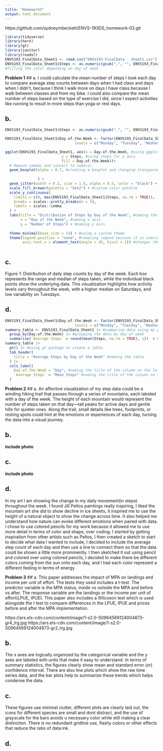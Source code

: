 ```yaml
---
title: "Homework3"
output: html_document
---
```


https://github.com/sydneymbeckett/ENVS-193DS_homework-03.git

```r
library(tidyverse)
library(here)
library(gt)
library(janitor)
library(readxl)
ENVS193_FinalData_Sheet1 <- read.csv("ENVS193-FinalData - Sheet1.csv")
ENVS193_FinalData_Sheet1$Steps <- as.numeric(gsub(",", "", ENVS193_FinalData_Sheet1$Steps)) +
#filling the color depending on day of week
```



**Problem 1**
## a.
I could calculate the mean number of steps I took each day to compare average step counts between days when I had class and days when I didn’t, because I think I walk more on days I have class because I walk between classes and from my bike. I could also compare the mean number of steps based on the type of exercise I did, since I expect activities like running to result in more steps than yoga or rest days.

## b.
```r
ENVS193_FinalData_Sheet1$Steps <- as.numeric(gsub(",", "", ENVS193_FinalData_Sheet1$Steps)) #making the step count a numeric value so they could be ordered lowest to highest

```


```r

ENVS193_FinalData_Sheet1$Day.of.the.Week <- factor(ENVS193_FinalData_Sheet1$Day.of.the.Week,
                                levels = c("Monday", "Tuesday", "Wednesday", "Thursday", "Friday", "Saturday", "Sunday")) #ordering by days of the week

ggplot(ENVS193_FinalData_Sheet1, aes(x = Day.of.the.Week, #using ggplot with my data and using day of week for x axis
                          y = Steps, #using steps for y axis
                          fill = Day.of.the.Week))+ 
  # Remove commas and convert to numeric
  geom_boxplot(alpha = 0.7, #creating a boxplot and changing transparency using alpha
               
               ) +
  geom_jitter(width = 0.2, size = 1.5, alpha = 0.5, color = "black") + #using jitter to show individual data and changing width size transparency and color of the points
  scale_fill_brewer(palette = "Set2") + #custom color palette
  scale_y_continuous(
    limits = c(0, max(ENVS193_FinalData_Sheet1$Steps, na.rm = TRUE)),
    breaks = scales::pretty_breaks(n = 5),
    labels = scales::comma
  ) +
  labs(title = "Distribution of Steps by Day of the Week", #naming the boxplot
       x = "Day of the Week", #naming x axis
       y = "Number of Steps") + #naming y axis
  
  theme_minimal(base_size = 14) + #using a custom theme
  theme(legend.position = "none", #removing legend becuase it is uneccessary
        axis.text.x = element_text(angle = 45, hjust = 1)) #changes the day of the week to be at an angle so they take up less space
  
```


## c.
Figure 1: Distribution of daily step counts by day of the week. Each box represents the range and median of steps taken, while the individual black points show the underlying data. This visualization highlights how activity levels vary throughout the week, with a higher median on Saturdays, and low variability on Tuesdays. 

## d. 
```r
ENVS193_FinalData_Sheet1$Day.of.the.Week <- factor(ENVS193_FinalData_Sheet1$Day.of.the.Week,
                                levels = c("Monday", "Tuesday", "Wednesday", "Thursday", "Friday", "Saturday", "Sunday")) #ordering by days of the week
summary_table <- ENVS193_FinalData_Sheet1 |> #summarize data using my personal data
  group_by(Day.of.the.Week) |> #grouping the data by day of week
  summarise(`Average Steps` = round(mean(Steps, na.rm = TRUE), 1))  # Round to 1 decimal
summary_table |> 
  gt() |> #using gt package to create a table
  tab_header(
    title = "Average Steps by Day of the Week" #naming the table
  ) |>
  cols_label(
    Day.of.the.Week = "Day", #naming the title of the column on the left day
    `Average Steps` = "Mean Steps" #naming the title of the column on the right mean steps
  )
```

**Problem 2**
## a.
An affective visualization of my step data could be a winding hiking trail that passes through a series of mountains, each labeled with a day of the week. The height of each mountain would represent the number of steps taken on that day—tall peaks for active days and gentle hills for quieter ones. Along the trail, small details like trees, footprints, or resting spots could hint at the emotions or experiences of each day, turning the data into a visual journey.

## b.
**include photo**

## c.
**include photo**

## d.
In my art I am showing the change in my daily movement(in steps) throughout the week.
I found Jill Peltos paintings really inspiring, I liked the mountain art she did to show decline in ice sheets, it inspired me to use the height of a natural object to show the change across time. It also helped me understand how nature can evoke different emotions when paired with data.
I chose to use colored pencils for my work because it allowed me to use more detail in terms of color and shape, over coding.
I started by getting inspiration from other artists such as Peltos, I then created a sketch to start to decide what data I wanted to include, I decided to include the average step count of each day and then use a line to connect them so that the data could be shown a little more prominently. I then sketched it out using pencil and colored over using colored pencils, I decided to make there be different colors coming from the sun onto each day, and I had each color represent a different feeling in terms of energy. 

**Problem 3**
## a.
This paper addresses the impact of MPA on landings and income per unit of effort. The tests they used includes a t-test. The predictor variable is the MPA status, inside vs outside the MPA and before vs after. The response variable are the landings or the income per unit of effort(LPUE, IPUE). This paper also includes a Wilcoxon test which is used alongside the t test to compare differences in the LPUE, IPUE and prices before and after the MPA implementation. 

https://ars.els-cdn.com/content/image/1-s2.0-S0964569124004873-gr4_lrg.jpg
https://ars.els-cdn.com/content/image/1-s2.0-S0964569124004873-gr2_lrg.jpg

## b.

The x axes are logically organized by the categorical variable and the y axes are labeled with units that make it easy to understand. In terms of summary statistics, the figures clearly show mean and standard error (or) confidence interval. There are also line plots which show the raw time series data, and the bar plots help to summarize these trends which helps condense the data. 

## c.
These figures use minimal clutter, different plots are clearly laid out, the icons for different species are small and dont distract, and the use of grayscale for the bars avoids u necessary color while still making a clear distinction. There is no redundant gridline use, flashy colors or other effects that reduce the ratio of data:ink.

## d.
